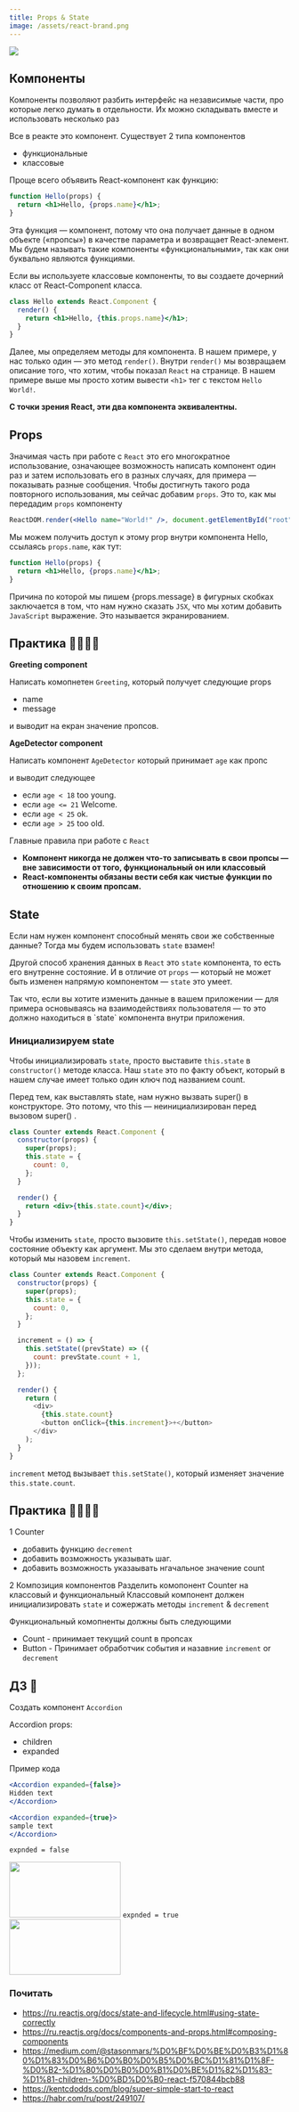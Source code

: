 ```yaml
---
title: Props & State
image: /assets/react-brand.png
---
```


<img src="https://1.bp.blogspot.com/-5DBX7gpKtSw/XR_8o-134WI/AAAAAAAADCU/8kS9D3FKMycIjfBGEQenA0fYMgOdFxX0ACLcBGAs/s1600/105.png" />

## Компоненты

Компоненты позволяют разбить интерфейс на независимые части, про которые легко думать в отдельности. Их можно складывать вместе и использовать несколько раз

Все в реакте это компонент.
Существует 2 типа компонентов

- функциональные
- классовые

Проще всего объявить React-компонент как функцию:

```jsx
function Hello(props) {
  return <h1>Hello, {props.name}</h1>;
}
```

Эта функция — компонент, потому что она получает данные в одном объекте («пропсы») в качестве параметра и возвращает React-элемент. Мы будем называть такие компоненты «функциональными», так как они буквально являются функциями.

Если вы используете классовые компоненты, то вы создаете дочерний класс от React-Component класса.

```jsx
class Hello extends React.Component {
  render() {
    return <h1>Hello, {this.props.name}</h1>;
  }
}
```

Далее, мы определяем методы для компонента. В нашем примере, у нас только один — это метод `render()`.
Внутри `render()` мы возвращаем описание того, что хотим, чтобы показал `React` на странице. В нашем примере выше мы просто хотим вывести `<h1>` тег с текстом `Hello World!`.

**С точки зрения React, эти два компонента эквивалентны.**

## Props

Значимая часть при работе с `React` это его многократное использование, означающее возможность написать компонент один раз и затем использовать его в разных случаях, для примера — показывать разные сообщения.
Чтобы достигнуть такого рода повторного использования, мы сейчас добавим `props`. Это то, как мы передадим `props` компоненту

```jsx
ReactDOM.render(<Hello name="World!" />, document.getElementById("root"));
```

Мы можем получить доступ к этому prop внутри компонента Hello, ссылаясь `props.name`, как тут:

```jsx
function Hello(props) {
  return <h1>Hello, {props.name}</h1>;
}
```

Причина по которой мы пишем {props.message} в фигурных скобках заключается в том, что нам нужно сказать `JSX`, что мы хотим добавить `JavaScript` выражение. Это называется экранированием.

## Практика 👩‍💻👨‍💻

**Greeting component**

Написать комопнетен `Greeting`, который получует следующие props

- name
- message

и выводит на екран значение пропсов.

**AgeDetector component**

Написать компонент `AgeDetector` который принимает `age` как пропс

и выводит следующее

- если `age < 18` too young.
- если `age <= 21` Welcome.
- если `age < 25` ok.
- если `age > 25` too old.

Главные правила при работе с `React`

- **Компонент никогда не должен что-то записывать в свои пропсы — вне зависимости от того, функциональный он или классовый**
- **React-компоненты обязаны вести себя как чистые функции по отношению к своим пропсам.**

## State

Eсли нам нужен компонент способный менять свои же собственные данные? Тогда мы будем использовать `state` взамен!

Другой способ хранения данных в `React` это `state` компонента, то есть его внутренне состояние. И в отличие от `props` — который не может быть изменен напрямую компонентом — `state` это умеет.

<Admonition type="note">
  Так что, если вы хотите изменить данные в вашем приложении — для примера
  основываясь на взаимодействиях пользователя — то это должно находиться в
  `state` компонента внутри приложения.
</Admonition>

### Инициализируем state

Чтобы инициализировать `state`, просто выставите `this.state` в `constructor()` методе класса. Наш `state` это по факту объект, который в нашем случае имеет только один ключ под названием count.

Перед тем, как выставлять state, нам нужно вызвать super() в конструкторе. Это потому, что this — неинициализирован перед вызовом super() .

```jsx
class Counter extends React.Component {
  constructor(props) {
    super(props);
    this.state = {
      count: 0,
    };
  }

  render() {
    return <div>{this.state.count}</div>;
  }
}
```

Чтобы изменить `state`, просто вызовите `this.setState()`, передав новое состояние объекту как аргумент. Мы это сделаем внутри метода, который мы назовем `increment`.

```javascript
class Counter extends React.Component {
  constructor(props) {
    super(props);
    this.state = {
      count: 0,
    };
  }

  increment = () => {
    this.setState((prevState) => ({
      count: prevState.count + 1,
    }));
  };

  render() {
    return (
      <div>
        {this.state.count}
        <button onClick={this.increment}>+</button>
      </div>
    );
  }
}
```

`increment` метод вызывает `this.setState()`, который изменяет значение `this.state.count`.

## Практика 👩‍💻👨‍💻

1 Counter

- добавить функцию `decrement`
- добавить возможность указывать шаг.
- добавить возможность указаывать нгачальное значение count

2 Композиция компонентов
Разделить комопонент Counter на классовый и функциональный
Классовый компонент должен инициализировать `state` и сожержать методы `increment` & `decrement`

Функциональный комопненты должны быть следующими

- Count - принимает текущий count в пропсах
- Button - Принимает обработчик события и назавние `increment` or `decrement`

## ДЗ 🏡

Создать компонент `Accordion`

Accordion props:

- children
- expanded

Пример кода

```jsx
<Accordion expanded={false}>
Hidden text
</Accordion>

<Accordion expanded={true}>
sample text
</Accordion>
```

`expnded = false`

<img
  src="https://i.ibb.co/6gKPb69/Screenshot-2020-08-01-at-19-06-42.png"
  width="200"
  height="100"
/>
`expnded = true`
<img
  src="https://i.ibb.co/RzZMf4S/Screenshot-2020-08-01-at-19-06-48.png"
  width="200"
  height="100"
/>

### Почитать

- https://ru.reactjs.org/docs/state-and-lifecycle.html#using-state-correctly
- https://ru.reactjs.org/docs/components-and-props.html#composing-components
- https://medium.com/@stasonmars/%D0%BF%D0%BE%D0%B3%D1%80%D1%83%D0%B6%D0%B0%D0%B5%D0%BC%D1%81%D1%8F-%D0%B2-%D1%80%D0%B0%D0%B1%D0%BE%D1%82%D1%83-%D1%81-children-%D0%BD%D0%B0-react-f570844bcb88
- https://kentcdodds.com/blog/super-simple-start-to-react
- https://habr.com/ru/post/249107/
